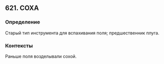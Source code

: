 ## 621. СОХА
### Определение
Старый тип инструмента для вспахивания поля; предшественник плуга.

### Контексты
Раньше поля возделывали сохой.

